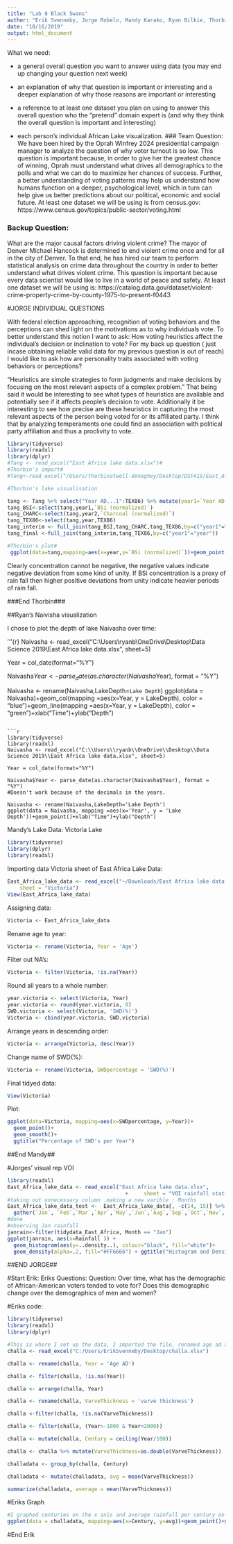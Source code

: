 ```yaml
---
title: "Lab 8 Black Swans"
author: "Erik Svenneby, Jorge Robelo, Mandy Karako, Ryan Bilkie, Thorbin Atwell"
date: "10/16/2019"
output: html_document
---
```

What we need:

* a general overall question you want to answer using data (you may end up changing your question next week)

* an explanation of why that question is important or interesting and a deeper explanation of why those reasons are important or     interesting

* a reference to at least one dataset you plan on using to answer this overall question
who the “pretend” domain expert is (and why they think the overall question is important and interesting)

* each person's individual African Lake visualization.
### Team Question:
We have been hired by the Oprah Winfrey 2024 presidential campaign manager to analyze the question of why voter turnout is so low.
This question is important because, in order to give her the greatest chance of winning, Oprah must understand what drives all demographics to the polls and what we can do to maximize her chances of success. Further, a better understanding of voting patterns may help us understand how humans function on a deeper, psychological level, which in turn can help give us better predictions about our political, economic and social future. At least one dataset we will be using is from census.gov: https://www.census.gov/topics/public-sector/voting.html

### Backup Question: 
What are the major causal factors driving violent crime?
The mayor of Denver Michael Hancock is determined to end violent crime once and for all in the city of Denver. To that end, he has hired our team to perform statistical analysis on crime data throughout the country in order to better understand what drives violent crime. This question is important because every data scientist would like to live in a world of peace and safety. At least one dataset we will be using is: https://catalog.data.gov/dataset/violent-crime-property-crime-by-county-1975-to-present-f0443



#JORGE INDIVIDUAL QUESTIONS

With federal election approaching, recognition of voting behaviors and the perceptions can shed light on the motivations as to why individuals vote. To better understand this notion I want to ask: How voting heuristics affect the individual's decision or inclination to vote? For my back up question ( just incase obtaining reliable valid data for my previous question is out of reach) I would like to ask how are personality traits associated with voting behaviors or perceptions?


“Heuristics are simple strategies to form judgments and make decisions by focusing on the most relevant aspects of a complex problem.” That being said it would be interesting to see what types of heuristics are available and potentially see if it affects people's decision to vote. Additionally it be interesting to see how precise are these heuristics in capturing the most relevant aspects of the person being voted for or its affiliated party. 
I think that by analyzing temperaments one could find an association with political party affiliation and thus a proclivity to vote.   


```r

library(tidyverse)
library(readxl)
library(dplyr)
#Tang <- read_excel("East Africa lake data.xlsx")#
#Thorbin's import#
#Tang<-read_excel("/Users/thorbinatwell-donaghey/Desktop/DSFA19/East_Africa_lake_data.xlsx",sheet=6)#

```
```r
#Thorbin's lake visualisation

tang <- Tang %>% select("Year AD...1":TEX86) %>% mutate(year1=`Year AD...1`%/%1,year2=`Year AD...4`%/%1,year=Year%/%1) #%/%1 gives year as a whole number#
tang_BSI<-select(tang,year1,`BSi (normalized)`)
tang_CHARC<-select(tang,year2,`Charcoal (normalized)`)
tang_TEX86<-select(tang,year,TEX86)
tang_interim <- full_join(tang_BSI,tang_CHARC,tang_TEX86,by=c("year1"="year2"))
tang_final <-full_join(tang_interim,tang_TEX86,by=c("year1"="year"))

#Thorbin's plot# 
 ggplot(data=tang,mapping=aes(x=year,y=`BSi (normalized)`))+geom_point()+xlab("year")+ylab("Biogenic silica")+ggtitle("deviation of biogenic silica soil concentration by time")

```
Clearly concentration cannot be negative, the negative values indicate negative deviation from some kind of unity. If BSi concentration is a proxy of rain fall then higher positive deviations from unity indicate heavier periods of rain fall. 

###End Thorbin###

##Ryan's Naivisha visualization

I chose to plot the depth of lake Naivasha over time:

'''{r}
Naivasha <- read_excel("C:\\Users\\ryanb\\OneDrive\\Desktop\\Data Science 2019\\East Africa lake data.xlsx", sheet=5)

Year = col_date(format="%Y")

Naivasha$Year <- parse_date(as.character(Naivasha$Year), format = "%Y")

Naivasha <- rename(Naivasha,LakeDepth=`Lake Depth`)
ggplot(data = Naivasha)+geom_col(mapping =aes(x=Year, y = LakeDepth), color = "blue")+geom_line(mapping =aes(x=Year, y = LakeDepth), color = "green")+xlab("Time")+ylab("Depth")
```

```r
library(tidyverse)
library(readxl)
Naivasha <- read_excel("C:\\Users\\ryanb\\OneDrive\\Desktop\\Data Science 2019\\East Africa lake data.xlsx", sheet=5)

Year = col_date(format="%Y")

Naivasha$Year <- parse_date(as.character(Naivasha$Year), format = "%Y")
#Doesn't work because of the decimals in the years.

Naivasha <- rename(Naivasha,LakeDepth='Lake Depth')
ggplot(data = Naivasha, mapping =aes(x='Year', y = 'Lake Depth'))+geom_point()+xlab("Time")+ylab("Depth")
```


Mandy's Lake Data: Victoria Lake 
```r
library(tidyverse)
library(dplyr)
library(readxl)
```
Importing data Victoria sheet of East Africa Lake Data: 
```r
East_Africa_lake_data <- read_excel("~/Downloads/East Africa lake data.xlsx", 
    sheet = "Victoria")
View(East_Africa_lake_data)
```
Assigning data:
```r
Victoria <- East_Africa_lake_data
```
Rename age to year:
```r
Victoria <- rename(Victoria, Year = 'Age')
```
Filter out NA's:
```r
Victoria <- filter(Victoria, !is.na(Year))
```
Round all years to a whole number: 
```r
year.victoria <- select(Victoria, Year)
year.victoria <- round(year.victoria, 0)
SWD.victoria <- select(Victoria, 'SWD(%)')
Victoria <- cbind(year.victoria, SWD.victoria)
```
Arrange years in descending order:
```r
Victoria <- arrange(Victoria, desc(Year))
```
Change name of SWD(%):
```r
Victoria <- rename(Victoria, SWDpercentage = 'SWD(%)')
```
Final tidyed data: 
```r
View(Victoria)
```
Plot: 
```r
ggplot(data=Victoria, mapping=aes(x=SWDpercentage, y=Year))+
  geom_point()+
  geom_smooth()+
  ggtitle("Percentage of SWD's per Year")
```
##End Mandy##

#Jorges' visual rep VOI

```r
library(readxl)
East_Africa_lake_data <- read_excel("East Africa lake data.xlsx", 
                                      +     sheet = "VOI rainfall station data")
#taking out unnecessary column .making a new varible : Months 
East_Africa_lake_data_test <-  East_Africa_lake_data[, -c(14, 15)] %>% 
  gather(`Jan`, `Feb`,`Mar`,`Apr`,`May`,`Jun`,`Aug`,`Sep`,`Oct`,`Nov`,`Dec`,`Jul`, key = "Month", value = "Rainfall")
#done 
#observing Jan rainfall 
janrain<-filter(tidydata_East_Africa, Month == "Jan")
ggplot(janrain, aes(x=Rainfall )) + 
  geom_histogram(aes(y=..density..), colour="black", fill="white")+
  geom_density(alpha=.2, fill="#FF6666") + ggtitle("Histogram and Density plot for rainfall in January ranging from 1904-1996")
```

##END JORGE##

#Start Erik:
Eriks Questions:
Question: Over time, what has the demographic of African-American voters tended to vote for?
Does this demographic change over the demographics of men and women?

#Eriks code:
```r
library(tidyverse)
library(readxl)
library(dplyr)

#This is where I set up the data, I imported the file, renamed age ad and varve thickness as these were the two variables I wanted to use, and I filtered out nas firt. I then realized with the 3000+ data points, I only wanted to use about 30. I created a graph using mutated variables to take the average of the varve thickness for each century over time.
challa <- read_excel("C:/Users/ErikSvenneby/Desktop/challa.xlsx")

challa <- rename(challa, Year = 'Age AD')

challa <- filter(challa, !is.na(Year))

challa <- arrange(challa, Year)

challa <- rename(challa, VarveThickness = 'varve thickness')

challa <-filter(challa, !is.na(VarveThickness))

challa <- filter(challa, (Year>-1000 & Year<2000))

challa <- mutate(challa, Century = ceiling(Year/100))

challa <- challa %>% mutate(VarveThickness=as.double(VarveThickness))

challadata <- group_by(challa, Century)

challadata <- mutate(challadata, avg = mean(VarveThickness))

summarize(challadata, average = mean(VarveThickness))

```
#Eriks Graph
```r
#I graphed centuries on the x axis and average rainfall per century on the y, and made it so that I had both a point and smooth line graph.
ggplot(data = challadata, mapping=aes(x=Century, y=avg))+geom_point()+geom_smooth()+ggtitle('Varve Thickness over time at Lake Challa')


```
#End Erik

